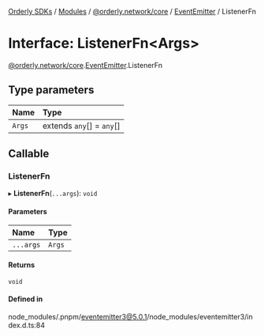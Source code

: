 [Orderly SDKs](/sdks/tech-doc/README) / [Modules](/sdks/tech-doc/modules) / [@orderly.network/core](/sdks/tech-doc/modules/orderly_network_core) / [EventEmitter](/sdks/tech-doc/modules/orderly_network_core.EventEmitter) / ListenerFn

# Interface: ListenerFn\<Args\>

[@orderly.network/core](/sdks/tech-doc/modules/orderly_network_core).[EventEmitter](/sdks/tech-doc/modules/orderly_network_core.EventEmitter).ListenerFn

## Type parameters

| Name | Type |
| :------ | :------ |
| `Args` | extends `any`[] = `any`[] |

## Callable

### ListenerFn

▸ **ListenerFn**(`...args`): `void`

#### Parameters

| Name | Type |
| :------ | :------ |
| `...args` | `Args` |

#### Returns

`void`

#### Defined in

node_modules/.pnpm/eventemitter3@5.0.1/node_modules/eventemitter3/index.d.ts:84
